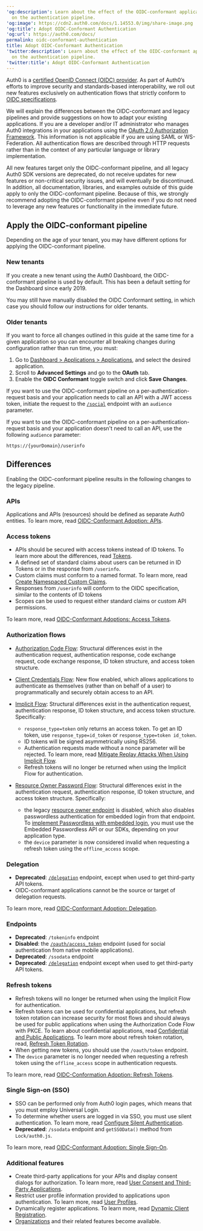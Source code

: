 ```yaml
---
'og:description': Learn about the effect of the OIDC-conformant application setting
  on the authentication pipeline.
'og:image': https://cdn2.auth0.com/docs/1.14553.0/img/share-image.png
'og:title': Adopt OIDC-Conformant Authentication
'og:url': https://auth0.com/docs/
permalink: oidc-conformant-authentication
title: Adopt OIDC-Conformant Authentication
'twitter:description': Learn about the effect of the OIDC-conformant application setting
  on the authentication pipeline.
'twitter:title': Adopt OIDC-Conformant Authentication
---
```

Auth0 is a [certified OpenID Connect (OIDC) provider](http://openid.net/certification/). As part of Auth0’s efforts to improve security and standards-based interoperability, we roll out new features exclusively on authentication flows that strictly conform to [OIDC specifications](http://openid.net/specs/openid-connect-core-1_0.html).

We will explain the differences between the OIDC-conformant and legacy pipelines and provide suggestions on how to adapt your existing applications. If you are a developer and/or IT administrator who manages Auth0 integrations in your applications using the [OAuth 2.0 Authorization Framework](/docs/authenticate/protocols/oauth). This information is not applicable if you are using <Tooltip tip="Security Assertion Markup Language (SAML): Standardized protocol allowing two parties to exchange authentication information without a password." cta="View Glossary" href="/docs/glossary?term=SAML">SAML</Tooltip> or WS-Federation. All authentication flows are described through HTTP requests rather than in the context of any particular language or library implementation.

All new features target only the OIDC-conformant pipeline, and all legacy Auth0 SDK versions are deprecated, do not receive updates for new features or non-critical security issues, and will eventually be discontinued. In addition, all documentation, libraries, and examples outside of this guide apply to only the OIDC-conformant pipeline. Because of this, we strongly recommend adopting the OIDC-conformant pipeline even if you do not need to leverage any new features or functionality in the immediate future.

## Apply the OIDC-conformant pipeline

Depending on the age of your tenant, you may have different options for applying the OIDC-conformant pipeline.

### New tenants

If you create a new tenant using the <Tooltip tip="Auth0 Dashboard: Auth0's main product to configure your services." cta="View Glossary" href="/docs/glossary?term=Auth0+Dashboard">Auth0 Dashboard</Tooltip>, the OIDC-conformant pipeline is used by default. This has been a default setting for the Dashboard since early 2019.

<Callout icon="file-lines" color="#0EA5E9" iconType="regular">

You may still have manually disabled the OIDC Conformant setting, in which case you should follow our instructions for older tenants.

</Callout>

### Older tenants

If you want to force all changes outlined in this guide at the same time for a given application so you can encounter all breaking changes during configuration rather than run time, you must:

1. Go to [Dashboard > Applications > Applications](https://manage.auth0.com/#/applications), and select the desired application.
2. Scroll to **Advanced Settings** and go to the **OAuth** tab.
3. Enable the **OIDC Conformant** toggle switch and click **Save Changes**.

If you want to use the OIDC-conformant pipeline on a per-authentication-request basis and your application needs to call an API with a <Tooltip tip="Access Token: Authorization credential, in the form of an opaque string or JWT, used to access an API." cta="View Glossary" href="/docs/glossary?term=JWT">JWT</Tooltip> <Tooltip tip="JSON Web Token (JWT): Standard ID Token format (and often Access Token format) used to represent claims securely between two parties." cta="View Glossary" href="/docs/glossary?term=access+token">access token</Tooltip>, initiate the request to the [`/social`](https://auth0.com/docs/api/authentication#social) endpoint with an `audience` parameter.

If you want to use the OIDC-conformant pipeline on a per-authentication-request basis and your application doesn't need to call an API, use the following `audience` parameter:

```http lines
https://{yourDomain}/userinfo
```






## Differences

Enabling the OIDC-conformant pipeline results in the following changes to the legacy pipeline.

### APIs

Applications and APIs (resources) should be defined as separate Auth0 entities. To learn more, read [OIDC-Conformant Adoption: APIs](/docs/authenticate/login/oidc-conformant-authentication/oidc-adoption-apis).

### Access tokens

* APIs should be secured with access tokens instead of <Tooltip tip="ID Token: Credential meant for the client itself, rather than for accessing a resource." cta="View Glossary" href="/docs/glossary?term=ID+tokens">ID tokens</Tooltip>. To learn more about the differences, read [Tokens](/docs/secure/tokens).
* A defined set of standard claims about users can be returned in ID Tokens or in the response from `/userinfo`.
* Custom claims must conform to a named format. To learn more, read [Create Namespaced Custom Claims](/docs/secure/tokens/json-web-tokens/create-custom-claims).
* Responses from `/userinfo` will conform to the OIDC specification, similar to the contents of ID tokens
* Scopes can be used to request either standard claims or custom API permissions.

To learn more, read [OIDC-Conformant Adoptions: Access Tokens](/docs/authenticate/login/oidc-conformant-authentication/oidc-adoption-access-tokens).

### Authorization flows

* [Authorization Code Flow](/docs/authenticate/login/oidc-conformant-authentication/oidc-adoption-auth-code-flow): Structural differences exist in the authentication request, authentication response, code exchange request, code exchange response, ID token structure, and access token structure.
* [Client Credentials Flow](/docs/authenticate/login/oidc-conformant-authentication/oidc-adoption-client-credentials-flow): New flow enabled, which allows applications to authenticate as themselves (rather than on behalf of a user) to programmatically and securely obtain access to an API.
* [Implicit Flow](/docs/authenticate/login/oidc-conformant-authentication/oidc-adoption-implicit-flow): Structural differences exist in the authentication request, authentication response, ID token structure, and access token structure. Specifically:

  + `response_type=token` only returns an access token. To get an ID token, use `response_type=id_token` or `response_type=token id_token`.
  + ID tokens will be signed asymmetrically using RS256.
  + Authentication requests made without a nonce parameter will be rejected. To learn more, read [Mitigate Replay Attacks When Using Implicit Flow](/docs/get-started/authentication-and-authorization-flow/implicit-flow-with-form-post/mitigate-replay-attacks-when-using-the-implicit-flow).
  + Refresh tokens will no longer be returned when using the Implicit Flow for authentication.
* [Resource Owner Password Flow](/docs/authenticate/login/oidc-conformant-authentication/oidc-adoption-rop-flow): Structural differences exist in the authentication request, authentication response, ID token structure, and access token structure. Specifically:

  + the legacy [resource owner endpoint](https://auth0.com/docs/api/authentication#database-ad-ldap-active-) is disabled, which also disables passwordless authentication for embedded login from that endpoint. To [implement Passwordless with embedded login](/docs/authenticate/login/universal-vs-embedded-login), you must use the Embedded Passwordless API or our SDKs, depending on your application type.
  + the `device` parameter is now considered invalid when requesting a refresh token using the `offline_access` scope.

### Delegation

* **Deprecated**: [`/delegation`](https://auth0.com/docs/api/authentication#delegation) endpoint, except when used to get third-party API tokens.
* OIDC-conformant applications cannot be the source or target of delegation requests.

To learn more, read [OIDC-Conformant Adoption: Delegation](/docs/authenticate/login/oidc-conformant-authentication/oidc-adoption-delegation).

### Endpoints

* **Deprecated**: `/tokeninfo` endpoint
* **Disabled**: the [`/oauth/access_token`](https://auth0.com/docs/api/authentication#post-oauth-access_token) endpoint (used for social authentication from native mobile applications).
* **Deprecated**: `/ssodata` endpoint
* **Deprecated**: [`/delegation`](https://auth0.com/docs/api/authentication#delegation) endpoint except when used to get third-party API tokens.

### Refresh tokens

* <Tooltip tip="Refresh Token: Token used to obtain a renewed Access Token without forcing users to log in again." cta="View Glossary" href="/docs/glossary?term=Refresh+tokens">Refresh tokens</Tooltip> will no longer be returned when using the Implicit Flow for authentication.
* Refresh tokens can be used for confidential applications, but <Tooltip tip="Refresh Token Rotation: Strategy of frequently replacing refresh tokens to minimize vulnerability. With refresh token rotation, every time your application exchanges a refresh token to get a new access token, Auth0 also returns a new refresh token." cta="View Glossary" href="/docs/glossary?term=refresh+token+rotation">refresh token rotation</Tooltip> can increase security for most flows and should always be used for public applications when using the Authorization Code Flow with PKCE. To learn about confidential applications, read [Confidential and Public Applications](/docs/get-started/applications/confidential-and-public-applications). To learn more about refresh token rotation, read, [Refresh Token Rotation](/docs/secure/tokens/refresh-tokens/refresh-token-rotation).
* When getting new tokens, you should use the `/oauth/token` endpoint.
* The `device` parameter is no longer needed when requesting a refresh token using the `offline_access` scope in authentication requests.

To learn more, read [OIDC-Conformation Adoption: Refresh Tokens](/docs/authenticate/login/oidc-conformant-authentication/oidc-adoption-refresh-tokens).

### Single Sign-on (SSO)

* <Tooltip tip="Single Sign-On (SSO): Service that, after a user logs into one applicaton, automatically logs that user in to other applications." cta="View Glossary" href="/docs/glossary?term=SSO">SSO</Tooltip> can be performed only from Auth0 login pages, which means that you must employ <Tooltip tip="Universal Login: Your application redirects to Universal Login, hosted on Auth0's Authorization Server, to verify a user's identity." cta="View Glossary" href="/docs/glossary?term=Universal+Login">Universal Login</Tooltip>.
* To determine whether users are logged in via SSO, you must use silent authentication. To learn more, read [Configure Silent Authentication](/docs/authenticate/login/configure-silent-authentication).
* **Deprecated**: `/ssodata` endpoint and `getSSOData()` method from `Lock/auth0.js`.

To learn more, read [OIDC-Conformant Adoption: Single Sign-On](/docs/authenticate/login/oidc-conformant-authentication/oidc-adoption-sso).

### Additional features

* Create third-party applications for your APIs and display consent dialogs for authorization. To learn more, read [User Consent and Third-Party Applications](/docs/get-started/applications/confidential-and-public-applications/user-consent-and-third-party-applications).
* Restrict user profile information provided to applications upon authentication. To learn more, read [User Profiles](/docs/manage-users/user-accounts/user-profiles/user-profile-structure).
* Dynamically register applications. To learn more, read [Dynamic Client Registration](/docs/get-started/applications/dynamic-client-registration).
* [Organizations](/docs/manage-users/organizations) and their related features become available.